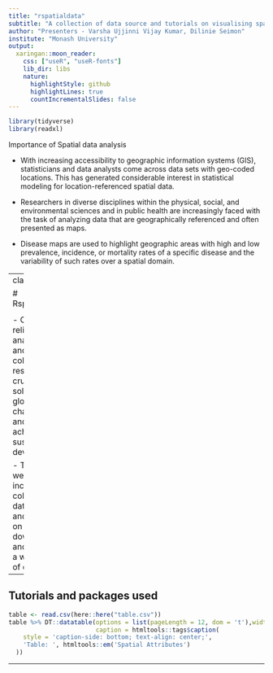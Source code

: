 ```yaml
---
title: "rspatialdata"
subtitle: "A collection of data source and tutorials on visualising spatial data using R"
author: "Presenters - Varsha Ujjinni Vijay Kumar, Dilinie Seimon"
institute: "Monash University"
output:
  xaringan::moon_reader:
    css: ["useR", "useR-fonts"]
    lib_dir: libs
    nature:
      highlightStyle: github
      highlightLines: true
      countIncrementalSlides: false
---
```


```r
library(tidyverse)
library(readxl)
```

Importance of Spatial data analysis

- With increasing accessibility to geographic information systems (GIS), statisticians and data analysts come across data sets with geo-coded locations. This has generated considerable interest in statistical modeling for location-referenced spatial data. 

- Researchers in diverse disciplines within the physical, social, and environmental sciences and in public health are increasingly faced with the task of analyzing data that are geographically referenced and often presented as maps.

- Disease maps are used to highlight geographic areas with high and low prevalence, incidence, or mortality rates of a specific disease and the variability of such rates over a spatial domain.

---
class: middle

# Rspatialdata

<div style="width: 100%; height: 150px; background: #ccc; padding: 1em 1em 1em 1em; text-align:center;">
<p style="font-size:32px;">A collection of data sources and tutorials on visualizing spatial data using R</p>
</div>

- Open and reliable data, analytic tools and collaborative research are crucial for solving global challenges and achieving sustainable development.

- The website includes a collection of data sources and tutorials on how to download and visualize a wide range of data sets. 

---

## Tutorials and packages used

```r
table <- read.csv(here::here("table.csv"))
table %>% DT::datatable(options = list(pageLength = 12, dom = 't'),width = '100%', height = '70%',
                        caption = htmltools::tags$caption(
    style = 'caption-side: bottom; text-align: center;',
    'Table: ', htmltools::em('Spatial Attributes')
  ))
```


---


